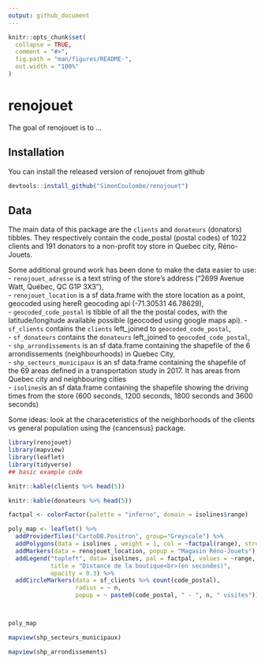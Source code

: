 ```yaml
---
output: github_document
---
```


<!-- README.md is generated from README.Rmd. Please edit that file -->

```r
knitr::opts_chunk$set(
  collapse = TRUE,
  comment = "#>",
  fig.path = "man/figures/README-",
  out.width = "100%"
)
```

# renojouet

<!-- badges: start -->
<!-- badges: end -->

The goal of renojouet is to ...

## Installation

You can install the released version of renojouet from github

``` r
devtools::install_github("SimonCoulombe/renojouet")
```

## Data

The main data of this package are  the `clients` and  `donateurs` (donators) tibbles.  They respectively contain the code_postal (postal codes) of 1022 clients and 191 donators to a non-profit toy store in Quebec city, Réno-Jouets. 

Some additional ground work has been done to make the data easier to use:  
-  `renojouet_adresse` is a text string of the store's address ("2699 Avenue Watt, Québec, QC G1P 3X3"),  
-  `renojouet_location` is a  sf data.frame  with the store location as a point, geocoded using hereR geocoding api (-71.30531 46.78629),  
-  `geocoded_code_postal` is  tibble of all the the postal codes, with the latitude/longitude available possible (geocoded using google maps api).
-  `sf_clients`  contains the  `clients` left_joined to `geocoded_code_postal`,  
-  `sf_donateurs`  contains the  `donateurs` left_joined to `geocoded_code_postal`,  
-  `shp_arrondissements`  is an sf data.frame containing the  shapefile of the 6 arrondissements (neighbourhoods) in Quebec City,  
-  `shp_secteurs_municipaux`  is an sf data.frame containing the  shapefile of the 69 areas defined in a transportation study in 2017.  It has areas from Quebec city and neighbouring cities    
-  `isolines`is an sf data.frame containing the shapefile showing the driving times from the store (600 seconds, 1200 seconds, 1800 seconds and 3600 seconds)


Some ideas: look at the characeteristics of the neighborhoods  of the clients vs general population using the {cancensus} package.


```r
library(renojouet)
library(mapview)
library(leaflet)
library(tidyverse)
## basic example code
```

```r
knitr::kable(clients %>% head(5))
```
```r
knitr::kable(donateurs %>% head(5))
```


```r
factpal <- colorFactor(palette = "inferno", domain = isolines$range)

poly_map <- leaflet() %>% 
  addProviderTiles("CartoDB.Positron", group="Greyscale") %>% 
  addPolygons(data = isolines , weight = 1, col = ~factpal(range), stroke = TRUE) %>% 
  addMarkers(data = renojouet_location, popup = "Magasin Réno-Jouets") %>% 
  addLegend("topleft", data= isolines, pal = factpal, values = ~range,
            title = "Distance de la boutique<br>(en secondes)",
            opacity = 0.3) %>%
  addCircleMarkers(data = sf_clients %>% count(code_postal),
                   radius = ~ n,
                   popup = ~ paste0(code_postal, " - ", n, " visites"))



poly_map

```


```r
mapview(shp_secteurs_municipaux)
```


```r
mapview(shp_arrondissements)
```

